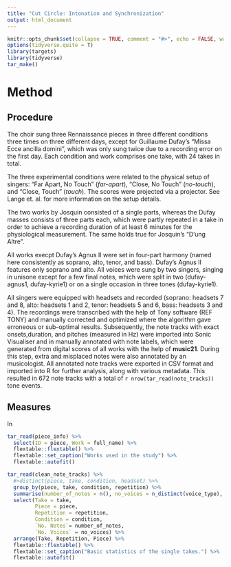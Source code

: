 ```yaml
---
title: "Cut Circle: Intonation and Synchronization"
output: html_document
---
```


```r
knitr::opts_chunk$set(collapse = TRUE, comment = "#>", echo = FALSE, warnings = FALSE, message = FALSE)
options(tidyverse.quite = T)
library(targets)
library(tidyverse)
tar_make()
```

# Method

## Procedure

The choir sung three Rennaissance pieces in three different conditions three times on three different days, except for 
Guillaume Dufay's "Missa Ecce ancilla domini", which was only sung twice due to a recording error on the first day. Each condition and work comprises one take, with 24 takes in total. 

The three experimental conditions were related to the physical setup of singers: "Far Apart, No Touch" (*far-apart*), "Close, No Touch" (*no-touch*), and "Close, Touch" (*touch*). The scores were projected via a projector. See Lange et. al. for more information on the setup details.  

The two works by Josquin consisted of a single parts, whereas the Dufay masses consists of three parts each, which were partly repeated in a take in order to achieve a recording duration of at least 6 minutes for the physiological measurement. The same holds true for Josquin's "D'ung Altre".

All works execpt Dufay's Agnus II were set in four-part harmony (named here consistently as soprano, alto, tenor, and bass). Dufay's Agnus II features  only soprano and alto. All voices were sung by two singers, singing in unisone except for a few final notes, which were split in two (dufay-agnus1, dufay-kyrie1) or on a single occasion in three tones (dufay-kyrie1). 

All singers were equipped with headsets and recorded (soprano: headsets 7 and 8, alto: headsets 1 and 2, tenor: headsets 5 and 6, bass: headsets 3 and 4). The recordings were transcribed with the help of Tony software (REF TONY) and manually corrected and optimized where the algorithm gave erroneous or sub-optimal results.
Subsequently, the note tracks with exact onsets,duration, and pitches (measured in Hz) were imported into Sonic Visualiser and in manually annotated with note labels, which were generated from digital scores of all works with the help of **music21**. During this step, extra and misplaced notes were also annotated by an musicologist. All annotated note tracks were exported in CSV format and imported into R for further analysis, along with various metadata. This resulted in 672 note tracks with a total of `r nrow(tar_read(note_tracks))` tone events.

## Measures
In 


```r
tar_read(piece_info) %>% 
  select(ID = piece, Work = full_name) %>% 
  flextable::flextable() %>% 
  flextable::set_caption("Works used in the study") %>% 
  flextable::autofit()
```


```r
tar_read(clean_note_tracks) %>% 
  #>distinct(piece, take, condition, headset) %>% 
  group_by(piece, take, condition, repetition) %>% 
  summarise(number_of_notes = n(), no_voices = n_distinct(voice_type), .groups = "drop") %>%
  select(Take = take, 
         Piece = piece, 
         Repetition = repetition, 
         Condition = condition, 
         `No. Notes`= number_of_notes,
         `No. Voices` = no_voices) %>% 
  arrange(Take, Repetition, Piece) %>% 
  flextable::flextable() %>% 
  flextable::set_caption("Basic statistics of the single takes.") %>% 
  flextable::autofit()
```

